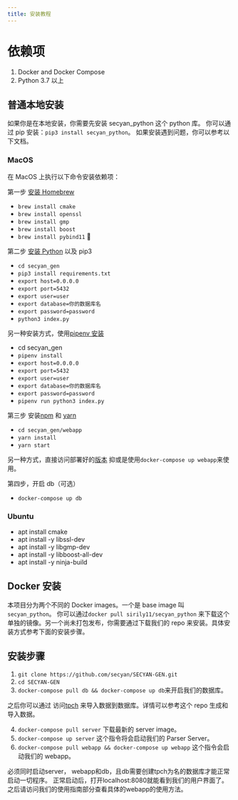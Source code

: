```yaml
---
title: 安装教程
---
```



# 依赖项

1. Docker and Docker Compose
2. Python 3.7 以上

## 普通本地安装

如果你是在本地安装，你需要先安装 secyan_python 这个 python 库。
你可以通过 pip 安装：`pip3 install secyan_python`。
如果安装遇到问题，你可以参考以下文档。

### MacOS

在 MacOS 上执行以下命令安装依赖项：

第一步 [安装 Homebrew](https://brew.sh/)

- `brew install cmake`
- `brew install openssl`
- `brew install gmp`
- `brew install boost`
- `brew install pybind11`
  

第二步 [安装 Python](https://www.python.org/downloads/) 以及 pip3

- `cd secyan_gen`
- `pip3 install requirements.txt`
- `export host=0.0.0.0`
- `export port=5432`
- `export user=user`
- `export database=你的数据库名`
- `export password=password`
- `python3 index.py`

另一种安装方式，使用[pipenv 安装](https://docs.pipenv.org/install/)

- cd secyan_gen
- `pipenv install`
- `export host=0.0.0.0`
- `export port=5432`
- `export user=user`
- `export database=你的数据库名`
- `export password=password`
- `pipenv run python3 index.py`

第三步 安装[npm](https://www.npmjs.com/) 和 [yarn](https://yarnpkg.com/en/docs/install)

- `cd secyan_gen/webapp`
- `yarn install`
- `yarn start`

另一种方式，直接访问部署好的[版本](https://secyan.github.io/SECYAN-GEN/)
抑或是使用`docker-compose up webapp`来使用。

第四步，开启 db（可选）

- `docker-compose up db`

### Ubuntu

- apt install cmake
- apt install -y libssl-dev
- apt install -y libgmp-dev
- apt install -y libboost-all-dev
- apt install -y ninja-build

## Docker 安装

本项目分为两个不同的 Docker images。一个是 base image 叫 `secyan_python`。
你可以通过`docker pull sirily11/secyan_python`
来下载这个单独的镜像。另一个尚未打包发布，你需要通过下载我们的 repo 来安装。具体安装方式参考下面的安装步骤。

## 安装步骤

1. `git clone https://github.com/secyan/SECYAN-GEN.git`
2. `cd SECYAN-GEN`
3. `docker-compose pull db && docker-compose up db`来开启我们的数据库。

之后你可以通过 访问[tpch](https://github.com/gregrahn/tpch-kit.git)
来导入数据到数据库。详情可以参考这个 repo 生成和导入数据。

4. `docker-compose pull server` 下载最新的 server image。
5. `docker-compose up server` 这个指令将会启动我们的 Parser Server。
6. `docker-compose pull webapp && docker-compose up webapp` 这个指令会启动我们的 webapp。

<Callout>必须同时启动server， webapp和db，且db需要创建tpch为名的数据库才能正常启动一切程序。 正常启动后，打开localhost:8080就能看到我们的用户界面了。之后请访问我们的使用指南部分查看具体的webapp的使用方法。</Callout>
